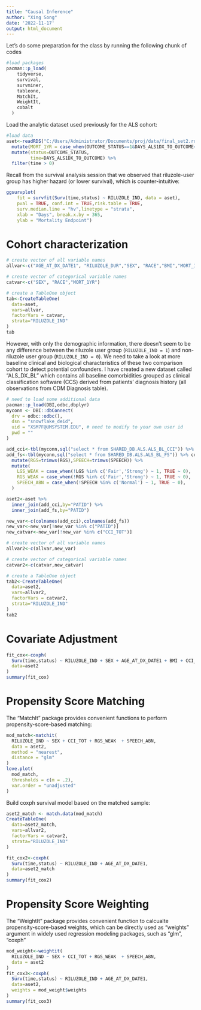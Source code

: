 ```yaml
---
title: "Causal Inference"
author: "Xing Song"
date: '2022-11-17'
output: html_document
---
```


Let's do some preparation for the class by running the following chunk of codes

```r
#load packages
pacman::p_load(
    tidyverse,
    survival,
    survminer,
    tableone,
    MatchIt,
    WeightIt,
    cobalt
  )
```

Load the analytic dataset used previously for the ALS cohort:  

```r
#load data
aset<-readRDS("C:/Users/Administrator/Documents/proj/data/final_set2.rda") %>%
  mutate(MORT_1YR = case_when(OUTCOME_STATUS==1&DAYS_ALS1DX_TO_OUTCOME<=365~1,TRUE~0)) %>%
  mutate(status=OUTCOME_STATUS,
         time=DAYS_ALS1DX_TO_OUTCOME) %>%
  filter(time > 0)
```


Recall from the survival analysis session that we observed that riluzole-user group has higher hazard (or lower survival), which is counter-intuitive: 

```r
ggsurvplot(
    fit = survfit(Surv(time,status) ~ RILUZOLE_IND, data = aset),
    pval = TRUE, conf.int = TRUE,risk.table = TRUE,
    surv.median.line = "hv",linetype = "strata", 
    xlab = "Days", break.x.by = 365,
    ylab = "Mortality Endpoint")
```


# Cohort characterization

```r
# create vector of all variable names
allvar<-c("AGE_AT_DX_DATE1", "RILUZOLE_DUR","SEX", "RACE","BMI","MORT_1YR")

# create vector of categorical variable names
catvar<-c("SEX", "RACE","MORT_1YR")

# create a TableOne object
tab<-CreateTableOne(
  data=aset,
  vars=allvar,
  factorVars = catvar,
  strata="RILUZOLE_IND"
)
tab
```

However, with only the demographic information, there doesn't seem to be any difference between the riluzole user group (`RILUZOLE_IND = 1`) and non-riluzole user group (`RILUZOLE_IND = 0`). We need to take a look at more baseline clinical and biological characteristics of these two comparison cohort to detect potential confounders. I have created a new dataset called "ALS_DX_BL" which contains all baseline comorbidities grouped as  clinical classification software (CCS) derived from patients' diagnosis history (all observations from CDM Diagnosis table). 

```r
# need to load some additional data
pacman::p_load(DBI,odbc,dbplyr)
myconn <- DBI::dbConnect(
  drv = odbc::odbc(),
  dsn = "snowflake_deid",
  uid = "XSM7F@UMSYSTEM.EDU", # need to modify to your own user id
  pwd = ""
)

add_cci<-tbl(myconn,sql("select * from SHARED_DB.ALS.ALS_BL_CCI")) %>% collect
add_fs<-tbl(myconn,sql("select * from SHARED_DB.ALS.ALS_BL_FS")) %>% collect %>% 
  mutate(RGS=trimws(RGS),SPEECH=trimws(SPEECH)) %>%
  mutate(
    LGS_WEAK = case_when(!LGS %in% c('Fair','Strong') ~ 1, TRUE ~ 0),
    RGS_WEAK = case_when(!RGS %in% c('Fair','Strong') ~ 1, TRUE ~ 0),
    SPEECH_ABN = case_when(!SPEECH %in% c('Normal') ~ 1, TRUE ~ 0),
  )

aset2<-aset %>%
  inner_join(add_cci,by="PATID") %>%
  inner_join(add_fs,by="PATID")
```


```r
new_var<-c(colnames(add_cci),colnames(add_fs))
new_var<-new_var[!new_var %in% c("PATID")]
new_catvar<-new_var[!new_var %in% c("CCI_TOT")]

# create vector of all variable names
allvar2<-c(allvar,new_var)

# create vector of categorical variable names
catvar2<-c(catvar,new_catvar)

# create a TableOne object
tab2<-CreateTableOne(
  data=aset2,
  vars=allvar2,
  factorVars = catvar2,
  strata="RILUZOLE_IND"
)
tab2
```


# Covariate Adjustment

```r
fit_cox<-coxph(
  Surv(time,status) ~ RILUZOLE_IND + SEX + AGE_AT_DX_DATE1 + BMI + CCI_TOT + RGS_WEAK  + SPEECH_ABN ,
  data=aset2
)
summary(fit_cox)
```


# Propensity Score Matching

The "MatchIt" package provides convenient functions to perform propensity-score-based matching:   

```r
mod_match<-matchit(
  RILUZOLE_IND ~ SEX + CCI_TOT + RGS_WEAK  + SPEECH_ABN, 
  data = aset2,
  method = "nearest", 
  distance = "glm"
)
love.plot(
  mod_match, 
  thresholds = c(m = .2), 
  var.order = "unadjusted"
)
```

Build coxph survival model based on the matched sample: 

```r
aset2_match <- match.data(mod_match)
CreateTableOne(
  data=aset2_match,
  vars=allvar2,
  factorVars = catvar2,
  strata="RILUZOLE_IND"
)

fit_cox2<-coxph(
  Surv(time,status) ~ RILUZOLE_IND + AGE_AT_DX_DATE1,
  data=aset2_match
)
summary(fit_cox2)
```

# Propensity Score Weighting 

The "WeightIt" package provides convenient function to calcualte propensity-score-based weights, which can be directly used as "weights" argument in widely used regression modeling packages, such as "glm", "coxph"

```r
mod_weight<-weightit(
  RILUZOLE_IND ~ SEX + CCI_TOT + RGS_WEAK  + SPEECH_ABN, 
  data = aset2
)
fit_cox3<-coxph(
  Surv(time,status) ~ RILUZOLE_IND + AGE_AT_DX_DATE1,
  data=aset2,
  weights = mod_weight$weights
)
summary(fit_cox3)
```

